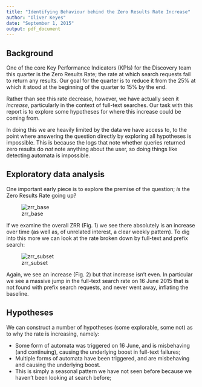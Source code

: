 ```yaml
---
title: "Identifying Behaviour behind the Zero Results Rate Increase"
author: "Oliver Keyes"
date: "September 1, 2015"
output: pdf_document
---
```


## Background

One of the core Key Performance Indicators (KPIs) for the Discovery team this quarter is the Zero Results Rate; the rate
at which search requests fail to return any results. Our goal for the quarter is to reduce it from the 25% at which it stood at
the beginning of the quarter to 15% by the end.

Rather than see this rate decrease, however, we have actually seen it *increase*, particularly in the context of full-text searches.
Our task with this report is to explore some hypotheses for where this increase could be coming from.

In doing this we are heavily limited by the data we have access to, to the point where answering the question directly by exploring all hypotheses is impossible. This is because the logs that note whether queries returned zero results do *not* note anything about the
user, so doing things like detecting automata is impossible.

## Exploratory data analysis

One important early piece is to explore the premise of the question; *is* the Zero Results Rate going up?

![zrr_base](overall_zrr.png)

If we examine the overall ZRR (Fig. 1) we see there absolutely is an increase over time (as well as, of unrelated interest, a clear
weekly pattern). To dig into this more we can look at the rate broken down by full-text and prefix search:

![zrr_subset](by_type_zrr.png)

Again, we see an increase (Fig. 2) but that increase isn't even. In particular we see a massive jump in the full-text search rate on 16 June 2015 that is not found with prefix search requests, and never went away, inflating the baseline.

## Hypotheses

We can construct a number of hypotheses (some explorable, some not) as to why the rate is increasing, namely:

* Some form of automata was triggered on 16 June, and is misbehaving (and continuing), causing the underlying boost in full-text failures;
* Multiple forms of automata have been triggered, and are misbehaving and causing the underlying boost.
* This is simply a seasonal pattern we have not seen before because we haven't been looking at search before;
